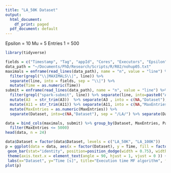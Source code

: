 ```yaml
---
title: "LA_50K Dataset"
output:
  html_document:
    df_print: paged
  pdf_document: default
---
```

Epsilon = 10
Mu = 5
Entries 1 = 500

```r
library(tidyverse)
```

```r
fields = c("Timestamp", "Tag", "appId", "Cores", "Executors", "Epsilon", "Mu", "Partitions1", "Partitions", "Time", "Load")
data_path = "~/Documents/PhD/Research/Scripts/R/R02/nohup05.txt"
maximals = enframe(read_lines(data_path), name = "n", value = "line") %>% select(line) %>% 
  filter(grepl("\\|MAXIMALS\\|", line)) %>%
  separate(line, into = fields, sep = "\\|") %>%
  mutate(Time = as.numeric(Time)) 
submit = enframe(read_lines(data_path), name = "n", value = "line") %>% select(line) %>% 
  filter(grepl("spark-submit", line)) %>% separate(line, into=paste0("A", 1:14), sep = "--") %>%
  mutate(A3  = str_trim(A3))  %>% separate(A3 , into = c(NA,"Dataset"), sep = " ") %>% 
  mutate(A11 = str_trim(A11)) %>% separate(A11, into = c(NA,"MaxEntries"), sep = " ") %>% 
  mutate(MaxEntries = as.numeric(MaxEntries)) %>%
  separate(Dataset, into=c(NA,"Dataset"), sep = "/LA/") %>% separate(Dataset, into=c("Dataset", NA), sep = "\\.")

data = bind_cols(maximals, submit) %>% group_by(Dataset, MaxEntries, Partitions) %>% summarise(Time = mean(Time)) %>% 
  filter(MaxEntries <= 5000)
head(data, n = 24)

data$Dataset = factor(data$Dataset, levels = c("LA_50K", "LA_100K"))
p = ggplot(data = data, aes(x = factor(Dataset), y = Time, fill = factor(MaxEntries))) +
 geom_bar(stat="identity", position=position_dodge(width = 0.75), width = 0.7) + 
 theme(axis.text.x = element_text(angle = 90, hjust = 1, vjust = 0 )) +
 labs(x="Dataset", y="Time [s]", title="Execution time MF algorithm", fill="Max Entries") 
plot(p)
```


